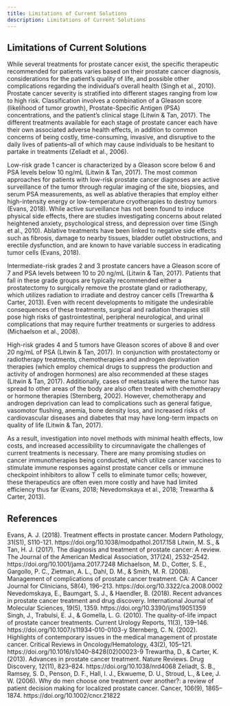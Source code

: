 ```yaml
---
title: Limitations of Current Solutions
description: Limitations of Current Solutions
---
```



## Limitations of Current Solutions

While several treatments for prostate cancer exist, the specific therapeutic recommended for patients varies based on their prostate cancer diagnosis, considerations for the patient’s quality of life, and possible other complications regarding the individual’s overall health (Singh et al., 2010). Prostate cancer severity is stratified into different stages ranging from low to high risk. Classification involves a combination of a Gleason score (likelihood of tumor growth), Prostate-Specific Antigen (PSA) concentrations, and the patient’s clinical stage (Litwin & Tan, 2017). The different treatments available for each stage of prostate cancer each have their own associated adverse health effects, in addition to common concerns of being costly, time-consuming, invasive, and disruptive to the daily lives of patients–all of which may cause individuals to be hesitant to partake in treatments (Zeliadt et al., 2006).

Low-risk grade 1 cancer is characterized by a Gleason score below 6 and PSA levels below 10 ng/mL (Litwin & Tan, 2017). The most common approaches for patients with low-risk prostate cancer diagnoses are active surveillance of the tumor through regular imaging of the site, biopsies, and serum PSA measurements, as well as ablative therapies that employ either high-intensity energy or low-temperature cryotherapies to destroy tumors (Evans, 2018). While active surveillance has not been found to induce physical side effects, there are studies investigating concerns about related heightened anxiety, psychological stress, and depression over time (Singh et al., 2010). Ablative treatments have been linked to negative side effects such as fibrosis, damage to nearby tissues, bladder outlet obstructions, and erectile dysfunction, and are known to have variable success in eradicating tumor cells (Evans, 2018).

Intermediate-risk grades 2 and 3 prostate cancers have a Gleason score of 7 and PSA levels between 10 to 20 ng/mL (Litwin & Tan, 2017). Patients that fall in these grade groups are typically recommended either a prostatectomy to surgically remove the prostate gland or radiotherapy, which utilizes radiation to irradiate and destroy cancer cells (Trewartha & Carter, 2013). Even with recent developments to mitigate the undesirable consequences of these treatments, surgical and radiation therapies still pose high risks of gastrointestinal, peripheral neurological, and urinal complications that may require further treatments or surgeries to address (Michaelson et al., 2008).

High-risk grades 4 and 5 tumors have Gleason scores of above 8 and over 20 ng/mL of PSA (Litwin & Tan, 2017). In conjunction with prostatectomy or radiotherapy treatments, chemotherapies and androgen deprivation therapies (which employ chemical drugs to suppress the production and activity of androgen hormones) are also recommended at these stages (Litwin & Tan, 2017). Additionally, cases of metastasis where the tumor has spread to other areas of the body are also often treated with chemotherapy or hormone therapies (Sternberg, 2002). However, chemotherapy and androgen deprivation can lead to complications such as general fatigue, vasomotor flushing, anemia, bone density loss, and increased risks of cardiovascular diseases and diabetes that may have long-term impacts on quality of life (Litwin & Tan, 2017).

As a result, investigation into novel methods with minimal health effects, low costs, and increased accessibility to circumnavigate the challenges of current treatments is necessary. There are many promising studies on cancer immunotherapies being conducted, which utilize cancer vaccines to stimulate immune responses against prostate cancer cells or immune checkpoint inhibitors to allow T cells to eliminate tumor cells; however, these therapeutics are often even more costly and have had limited efficiency thus far (Evans, 2018; Nevedomskaya et al., 2018; Trewartha & Carter, 2013).

## References

<ReferenceList>
  Evans, A. J. (2018). Treatment effects in prostate cancer. Modern Pathology,
  31(S1), S110-121. https://doi.org/10.1038/modpathol.2017.158 Litwin, M. S., &
  Tan, H. J. (2017). The diagnosis and treatment of prostate cancer: A review.
  The Journal of the American Medical Association, 317(24), 2532–2542.
  https://doi.org/10.1001/jama.2017.7248 Michaelson, M. D., Cotter, S. E.,
  Gargollo, P. C., Zietman, A. L., Dahl, D. M., & Smith, M. R. (2008).
  Management of complications of prostate cancer treatment. CA: A Cancer Journal
  for Clinicians, 58(4), 196–213. https://doi.org/10.3322/ca.2008.0002
  Nevedomskaya, E., Baumgart, S. J., & Haendler, B. (2018). Recent advances in
  prostate cancer treatment and drug discovery. International Journal of
  Molecular Sciences, 19(5), 1359. https://doi.org/10.3390/ijms19051359 Singh,
  J., Trabulsi, E. J., & Gomella, L. G. (2010). The quality-of-life impact of
  prostate cancer treatments. Current Urology Reports, 11(3), 139–146.
  https://doi.org/10.1007/s11934-010-0103-y Sternberg, C. N. (2002). Highlights
  of contemporary issues in the medical management of prostate cancer. Critical
  Reviews in Oncology/Hematology, 43(2), 105–121.
  https://doi.org/10.1016/s1040-8428(02)00023-9 Trewartha, D., & Carter, K.
  (2013). Advances in prostate cancer treatment. Nature Reviews. Drug Discovery,
  12(11), 823–824. https://doi.org/10.1038/nrd4068 Zeliadt, S. B., Ramsey, S.
  D., Penson, D. F., Hall, I. J., Ekwueme, D. U., Stroud, L., & Lee, J. W.
  (2006). Why do men choose one treatment over another?: a review of patient
  decision making for localized prostate cancer. Cancer, 106(9), 1865–1874.
  https://doi.org/10.1002/cncr.21822
</ReferenceList>
